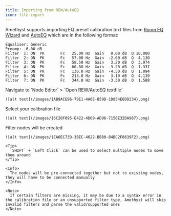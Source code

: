 ```yaml
---
title: Importing from REW/AutoEQ
icon: file-import
---
```


Amethyst supports importing EQ preset calibration text files from [Room EQ Wizard](https://www.roomeqwizard.com/) and [AutoEQ](https://github.com/jaakkopasanen/AutoEq) which are in the following format:

```
Equaliser: Generic
Preamp: -6.00 dB
Filter  1: ON  PK       Fc   25.00 Hz  Gain   0.00 dB  Q 10.000
Filter  2: ON  PK       Fc   57.00 Hz  Gain  -2.60 dB  Q  4.130
Filter  3: ON  PK       Fc   58.50 Hz  Gain   3.20 dB  Q  3.974
Filter  4: ON  PK       Fc   60.80 Hz  Gain  -3.20 dB  Q  1.337
Filter  5: ON  PK       Fc   130.0 Hz  Gain  -4.50 dB  Q  1.094
Filter  6: ON  PK       Fc   213.0 Hz  Gain   3.10 dB  Q  4.139
Filter  7: ON  PK       Fc   344.0 Hz  Gain  -3.30 dB  Q  1.588
```

<Steps>
  <Step title="First Step">
    Navigate to `Node Editor` > `Open REW/AutoEQ textfile`
    
    ![alt text](/images/{AB9ACE96-79E1-4A6E-859D-1D854E6DD234}.png)
  </Step>
  <Step title="Second step">
    Select your calibration file

    ![alt text](/images/{6C20F095-E422-4D69-AD96-7150E32DA987}.png)
  </Step>
  <Step title="Third step">
    Filter nodes will be created

    ![alt text](/images/{EA6EC73D-3BEC-4622-BB80-84BC2F8639F2}.png)

    <Tip>
      `SHIFT` + `Left Click` can be used to select multiple nodes to move them around
    </Tip>

    <Info>
      The nodes will be pre-connected together but not to existing nodes, they will have to be connected manually
    </Info>

    <Note>
      If certain filters are missing, it may be due to a syntax error in the calibration file or an unsupported filter type, Amethyst will skip invalid filters and parse the valid/supported ones
    </Note>
  </Step>
</Steps>